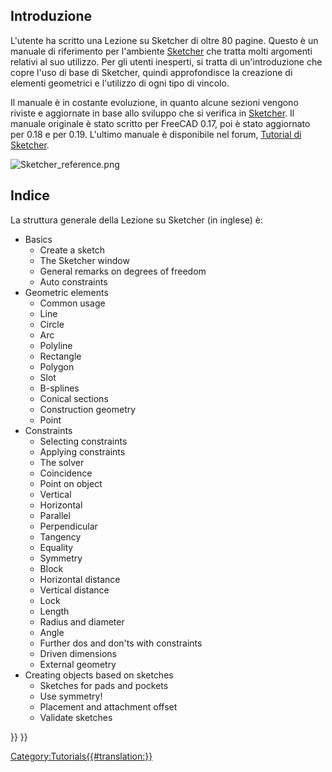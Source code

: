 <languages/>

<span id="Introduction"></span>
== Introduzione ==

L'utente {{Emphasis|chrisb}} ha scritto una Lezione su Sketcher di oltre 80 pagine. Questo è un manuale di riferimento per l'ambiente [[Sketcher_Workbench/it|Sketcher]] che tratta molti argomenti relativi al suo utilizzo. Per gli utenti inesperti, si tratta di un'introduzione che copre l'uso di base di Sketcher, quindi approfondisce la creazione di elementi geometrici e l'utilizzo di ogni tipo di vincolo.

Il manuale è in costante evoluzione, in quanto alcune sezioni vengono riviste e aggiornate in base allo sviluppo che si verifica in [[Sketcher_Workbench/it|Sketcher]]. Il manuale originale è stato scritto per FreeCAD 0.17, poi è stato aggiornato per 0.18 e per 0.19. L'ultimo manuale è disponibile nel forum, [https://forum.freecadweb.org/viewtopic.php?f=36&t=30104 Tutorial di Sketcher].

[[File:Sketcher_reference.png]]
{{Caption|Esempio di schizzo che si trova nella Lezione su Sketcher}}

<span id="Contents"></span>
== Indice ==

La struttura generale della Lezione su Sketcher (in inglese) è:
* Basics
** Create a sketch
** The Sketcher window
** General remarks on degrees of freedom
** Auto constraints
* Geometric elements
** Common usage
** Line
** Circle
** Arc
** Polyline
** Rectangle
** Polygon
** Slot
** B-splines
** Conical sections
** Construction geometry
** Point
* Constraints
** Selecting constraints
** Applying constraints
** The solver
** Coincidence
** Point on object
** Vertical
** Horizontal
** Parallel
** Perpendicular
** Tangency
** Equality
** Symmetry
** Block
** Horizontal distance
** Vertical distance
** Lock
** Length
** Radius and diameter
** Angle
** Further dos and don'ts with constraints
** Driven dimensions
** External geometry
* Creating objects based on sketches
** Sketches for pads and pockets
** Use symmetry!
** Placement and attachment offset
** Validate sketches


[[Category:Tutorials{{#translation:}}]]
{{Sketcher Tools navi{{#translation:}}}}
{{Userdocnavi{{#translation:}}}}